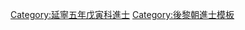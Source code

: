 {{Navbox
|name = 延寧五年戊寅科會試中格榜
|title = [[後黎朝進士列表|延寧五年（1458年）戊寅科庭試進士榜]]
|titlestyle = background-color:#FFD700;
|image =
|style = width:100%;text-align:center; 
|groupstyle = text-align:center; background-color:#FFD700;
|liststyle = text-align:center;
|state = {{{state<includeonly>|collapsed</includeonly>}}}

|group1 = 勅賜進士出身<br>共4名
|list1 = '''[[阮文稱]]''' - [[阮如壎]] - [[楊子由]] - [[阮奠|阮　奠]]

|belowstyle = text-align: center; background-color:#FFD700;
|below='''前一科：[[Template:大和十一年癸酉科庭試進士榜|大和十一年癸酉科]]　'''·'''　後一科：[[Template:光順四年癸未科庭試進士榜|光順四年癸未科]]'''<br>*是科因當年黎宜民篡位，未舉行庭試，並賜4人進士出身。
}}
[[Category:延寧五年戊寅科進士]]
<noinclude>[[Category:延寧五年戊寅科進士| ]]
[[Category:後黎朝進士模板]]</noinclude>